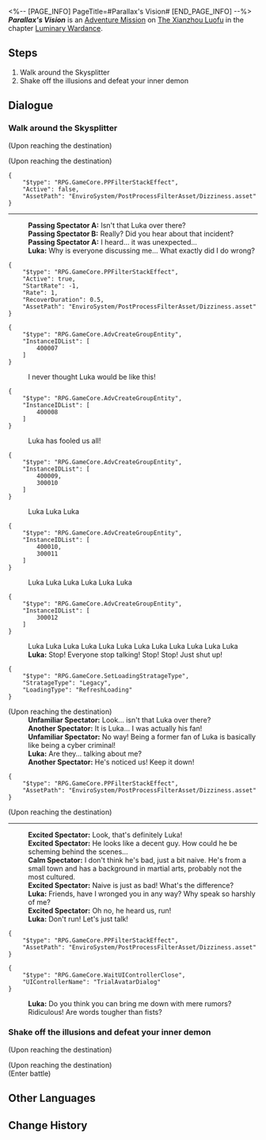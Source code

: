 <%-- [PAGE_INFO]
PageTitle=#Parallax's Vision#
[END_PAGE_INFO] --%>
{{Stub|Dialogue.}}
{{Mission Infobox
|id            = 8025141
|title         = 
|image         = <!--Mission Parallax's Vision.png-->
|type          = Adventure
|event_name    = 
|chapter       = Luminary Wardance
|requirements  = {{subst:void|<!--Unknown: {"Type":"Manual"}-->}}
|summary       = <!--official mission summary from Fate's Atlas-->
|characters    = Another Spectator; Calm Spectator; Excited Spectator; Luka; Passing Spectator A; Passing Spectator B; Trailblazer; Unfamiliar Spectator
|startLocation = [[The Xianzhou Luofu]] - [[Others' Gazes]]
|world         = The Xianzhou Luofu
|area          = Others' Gazes
|prev          = 
|next          = 
|rewards       = Stellar Jade*30; Traveler's Guide*2; Refined Aether*2; Wardance Sword Badge*5; Credit*30,000
}}
'''''Parallax's Vision''''' is an [[Adventure Mission]] on [[The Xianzhou Luofu]] in the chapter [[Luminary Wardance]].

==Steps==
# Walk around the Skysplitter
# Shake off the illusions and defeat your inner demon

<!--
==Gameplay Notes==

--><!--
==Trial Character==

-->
==Dialogue==
{{Stub Dialogue}}
===Walk around the Skysplitter{{subst:void|<!--802514101-->}}===
{{Mission Description|type=adventure|location=Others' Gazes|Luka decides to go outside and get some fresh air under this intense stress, but the burning glances and sharp whispers from other people surround him...}}
{{Dialogue Start}}
;(Upon reaching the destination)

;(Upon reaching the destination)
<pre>{
	"$type": "RPG.GameCore.PPFilterStackEffect",
	"Active": false,
	"AssetPath": "EnviroSystem/PostProcessFilterAsset/Dizziness.asset"
}</pre>
----
:'''Passing Spectator A:''' Isn't that Luka over there?
:'''Passing Spectator B:''' Really? Did you hear about that incident?
:'''Passing Spectator A:''' I heard... it was unexpected...
:'''Luka:''' Why is everyone discussing me... What exactly did I do wrong?
<pre>{
	"$type": "RPG.GameCore.PPFilterStackEffect",
	"Active": true,
	"StartRate": -1,
	"Rate": 1,
	"RecoverDuration": 0.5,
	"AssetPath": "EnviroSystem/PostProcessFilterAsset/Dizziness.asset"
}</pre>
<pre>{
	"$type": "RPG.GameCore.AdvCreateGroupEntity",
	"InstanceIDList": [
		400007
	]
}</pre>
:I never thought Luka would be like this!
<pre>{
	"$type": "RPG.GameCore.AdvCreateGroupEntity",
	"InstanceIDList": [
		400008
	]
}</pre>
:Luka has fooled us all!
<pre>{
	"$type": "RPG.GameCore.AdvCreateGroupEntity",
	"InstanceIDList": [
		400009,
		300010
	]
}</pre>
:Luka Luka Luka
<pre>{
	"$type": "RPG.GameCore.AdvCreateGroupEntity",
	"InstanceIDList": [
		400010,
		300011
	]
}</pre>
:Luka Luka Luka Luka Luka Luka
<pre>{
	"$type": "RPG.GameCore.AdvCreateGroupEntity",
	"InstanceIDList": [
		300012
	]
}</pre>
:Luka Luka Luka Luka Luka Luka Luka Luka Luka Luka Luka Luka
:'''Luka:''' Stop! Everyone stop talking! Stop! Stop! Just shut up!
<pre>{
	"$type": "RPG.GameCore.SetLoadingStratageType",
	"StratageType": "Legacy",
	"LoadingType": "RefreshLoading"
}</pre>

;(Upon reaching the destination)
:'''Unfamiliar Spectator:''' Look... isn't that Luka over there?
:'''Another Spectator:''' It is Luka... I was actually his fan!
:'''Unfamiliar Spectator:''' No way! Being a former fan of Luka is basically like being a cyber criminal!
:'''Luka:''' Are they... talking about me?
:'''Another Spectator:''' He's noticed us! Keep it down!
<pre>{
	"$type": "RPG.GameCore.PPFilterStackEffect",
	"AssetPath": "EnviroSystem/PostProcessFilterAsset/Dizziness.asset"
}</pre>

;(Upon reaching the destination)
----
:'''Excited Spectator:''' Look, that's definitely Luka!
:'''Excited Spectator:''' He looks like a decent guy. How could he be scheming behind the scenes...
:'''Calm Spectator:''' I don't think he's bad, just a bit naive. He's from a small town and has a background in martial arts, probably not the most cultured.
:'''Excited Spectator:''' Naive is just as bad! What's the difference?
:'''Luka:''' Friends, have I wronged you in any way? Why speak so harshly of me?
:'''Excited Spectator:''' Oh no, he heard us, run!
:'''Luka:''' Don't run! Let's just talk!
<pre>{
	"$type": "RPG.GameCore.PPFilterStackEffect",
	"AssetPath": "EnviroSystem/PostProcessFilterAsset/Dizziness.asset"
}</pre>
:<!--2-second delay-->
<pre>{
	"$type": "RPG.GameCore.WaitUIControllerClose",
	"UIControllerName": "TrialAvatarDialog"
}</pre>
:'''Luka:''' Do you think you can bring me down with mere rumors? Ridiculous! Are words tougher than fists?
{{Dialogue End}}

===Shake off the illusions and defeat your inner demon{{subst:void|<!--802514102-->}}===
{{Dialogue Start}}
;(Upon reaching the destination)

;(Upon reaching the destination)
:{{tx}}
;(Enter battle)
::{{tx|Enemy list missing}}
{{Dialogue End}}

==Other Languages==
{{Other Languages
|en   = Parallax's Vision
|zhs  = 视差之见
|zht  = 視差之見
|ja   = 眺望の視差
|ko   = 시차적 관점
|es   = Visión de paralaje
|fr   = Vision de parallaxe
|ru   = Эффект параллакса
|th   = มุมมองที่แตกต่าง
|vi   = Cái Nhìn Sai Lệch
|de   = Vision der Parallaxe
|id   = Pandangan Paralaks
|pt   = Visões da Paralaxe
}}

==Change History==
{{Change History|2.5}}
